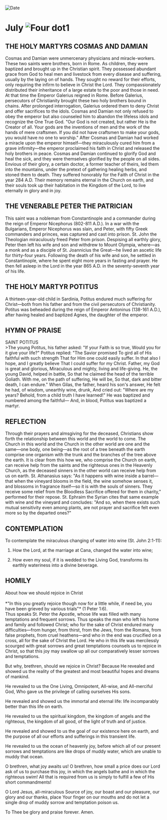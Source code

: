 
<RunningHead />
<Image src="/title-imprint.png" height={68} width={50} alt="Date" className="title-imprint"/>

# <div id="date">July <Image className="four-dot" src="/four-dot.png" height={15} width={15} alt="Four dot" />1</div>

## THE HOLY MARTYRS COSMAS AND DAMIAN

Cosmas and Damian were unmercenary physicians and miracle-workers. These two saints were brothers, born in Rome.  As children, they were baptized and brought up in the Christian spirit. They possessed abundant grace from God to heal men and livestock from every disease and suffering, usually by the laying on of hands. They sought no reward for their efforts, only requiring the infirm to believe in Christ the Lord. They compassionately distributed their inheritance of a large estate to the poor and those in need. At that time the Emperor Galerius reigned in Rome. Before Galerius, persecutors of Christianity brought these two holy brothers bound in chains. After prolonged interrogation, Galerius ordered them to deny Christ and offer sacrifices to the idols. Cosmas and Damian not only refused to obey the emperor but also counseled him to abandon the lifeless idols and recognize the One True God. "Our God is not created, but rather He is the Creator of all. Your gods are the inventions of men and the work of the hands of mere craftsmen. If you did not have craftsmen to make your gods, you would have no one to worship." After Cosmas and Damian had worked a miracle upon the emperor himself—they miraculously cured him from a grave infirmity—the emperor proclaimed his faith in Christ and released the holy brothers in peace. Cosmas and Damian continued to glorify God and heal the sick, and they were themselves glorified by the people on all sides. Envious of their glory, a certain doctor, a former teacher of theirs, led them into the mountains, under the pretext of gathering healing herbs, and stoned them to death. They suffered honorably for the Faith of Christ in the year 284 A.D. Their memory remains eternal in the Church on earth, and their souls took up their habitation in the Kingdom of the Lord, to live eternally in glory and in joy.

## THE VENERABLE PETER THE PATRICIAN

This saint was a nobleman from Constantinople and a commander during the reign of Emperor Nicephorus (802-811 A.D.). In a war with the Bulgarians, Emperor Nicephorus was slain, and Peter, with fifty Greek commanders and princes, was captured and cast into prison. St. John the Theologian miraculously freed Peter from prison. Despising all earthly glory, Peter then left his wife and son and withdrew to Mount Olympia, where—as a monk and as a disciple of St. Joannicius the Great—he lived an ascetic life for thirty-four years. Following the death of his wife and son, he settled in Constantinople, where he spent eight more years in fasting and prayer. He then fell asleep in the Lord in the year 865 A.D. in the seventy-seventh year of his life.

## THE HOLY MARTYR POTITUS

A thirteen-year-old child in Sardinia, Potitus endured much suffering for Christ—both from his father and from the civil persecutors of Christianity. Potitus was beheaded during the reign of Emperor Antoninus (138-161 A.D.), after having healed and baptized Agnes, the daughter of the emperor.


## HYMN OF PRAISE
<div style={{textAlign:'center', color:'crimson', fontWeight:'bold'}}>
SAINT POTITUS
</div>
>The young Potitus, his father asked:  
"If your Faith is so true,  
Would you for it give your life?"  
Potitus replied: "The Savior promised  
To gird all of His faithful with such strength  
That for Him one could easily suffer.  
In that also I hope, and I greatly believe  
That I could suffer for my Christ.  
Father, my God is great and glorious,  
Miraculous and mighty, living and life-giving.  
He, the young David, helped in battle,  
So that he claimed the head of the terrible Goliath.  
With me, on the path of suffering, He will be,  
So that, dark and bitter death, I can endure."  
When Gilas, the father, heard his son's answer,  
He felt he had, of wisdom, unearthly wine, drunk,  
And cried out: "Where are my years?  
Behold, from a child truth I have learned!"  
He was baptized and numbered among the faithful—  
And, in blood, Potitus was baptized a martyr.  


## REFLECTION

Through their prayers and almsgiving for the deceased, Christians show forth the relationship between this world and the world to come. The Church in this world and the Church in the other world are one and the same—one body, one being—as the root of a tree beneath the earth comprise one organism with the trunk and the branches of the tree above the earth. It is clear from this how we, who comprise the Church on earth, can receive help from the saints and the righteous ones in the Heavenly Church, as the deceased sinners in the other world can receive help from us on earth. St. Athanasius says: "As it happens with wine inside a barrel—that when the vineyard blooms in the field, the wine somehow senses it, and blossoms in fragrance itself—so it is with the souls of sinners. They receive some relief from the Bloodless Sacrifice offered for them in charity," performed for their repose. St. Ephraim the Syrian cites that same example with wine and the vineyard and concludes: "And so, when there exists such mutual sensitivity even among plants, are not prayer and sacrifice felt even more so by the departed ones?"


## CONTEMPLATION

To contemplate the miraculous changing of water into wine (St. John 2:1-11):

1. How the Lord, at the marriage at Cana, changed the water into wine;

2. How even my soul, if it is wedded to the Living God, transforms its earthly wateriness into a divine beverage.


## HOMILY
<div style={{textAlign:'center', color:'crimson', fontWeight:'bold'}}>
About how we should rejoice in Christ
</div>
<br />
<div style={{textAlign:'right'}}>
*"In this you greatly rejoice though now for a little while, if need be, you have been grieved by various trials"* (1 Peter 1:6).
</div>
Thus speaks St. Peter the Apostle, whose life was filled with many temptations and frequent sorrows. Thus speaks the man who left his home and family and followed Christ; who for the sake of Christ endured many difficulties—from hunger, from thirst, from the Jews, from the Romans, from false prophets, from cruel heathens—and who in the end was crucified on a cross, all for the sake of Christ the Lord. He who in this life was mercilessly scourged with great sorrows and great temptations counsels us to rejoice in Christ, so that this joy may swallow up all our comparatively lesser sorrows and temptations.

But why, brethren, should we rejoice in Christ? Because He revealed and showed us the reality of the greatest and most beautiful hopes and dreams of mankind.

He revealed to us the One Living, Omnipotent, All-wise, and All-merciful God, Who gave us the privilege of calling ourselves His sons.

He revealed and showed us the immortal and eternal life: life incomparably better than this life on earth.

He revealed to us the spiritual kingdom, the kingdom of angels and the righteous, the kingdom of all good, of the light of truth and of justice.

He revealed and showed to us the goal of our existence here on earth, and the purpose of all our efforts and sufferings in this transient life.

He revealed to us the ocean of heavenly joy, before which all of our present sorrows and temptations are like drops of muddy water, which are unable to muddy that ocean.

O brethren, what joy awaits us! O brethren, how small a price does our Lord ask of us to purchase this joy, in which the angels bathe and in which the righteous swim! All that is required from us is simply to fulfill a few of His short commandments!

O Lord Jesus, all-miraculous Source of joy, our boast and our pleasure, our glory and our thanks, place Your finger on our mouths and do not let a single drop of muddy sorrow and temptation poison us.

To Thee be glory and praise forever. Amen.